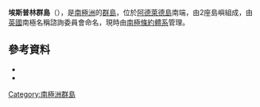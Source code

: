 {{coord|67|45|S|69|0|W|source:GNIS|display=title}}

'''埃斯普林群島'''（{{lang-en|Esplin Islands}}），是[[南極洲|南極洲]]的[[群島|群島]]，位於[[阿德萊德島|阿德萊德島]]南端，由2座島嶼組成，由[[英國|英國]]南極名稱諮詢委員會命名，現時由[[南極條約體系|南極條約體系]]管理。

==參考資料==
*{{cite gnis | type = antarid | id = 4615| name = Esplin Islands | accessdate = 2012-03-04}}
*{{usgs-gazetteer|id=4615}}

{{DEFAULTSORT:Esplin Islands}}
[[Category:南極洲群島|Category:南極洲群島]]


{{AdelaideIsland-geo-stub}}